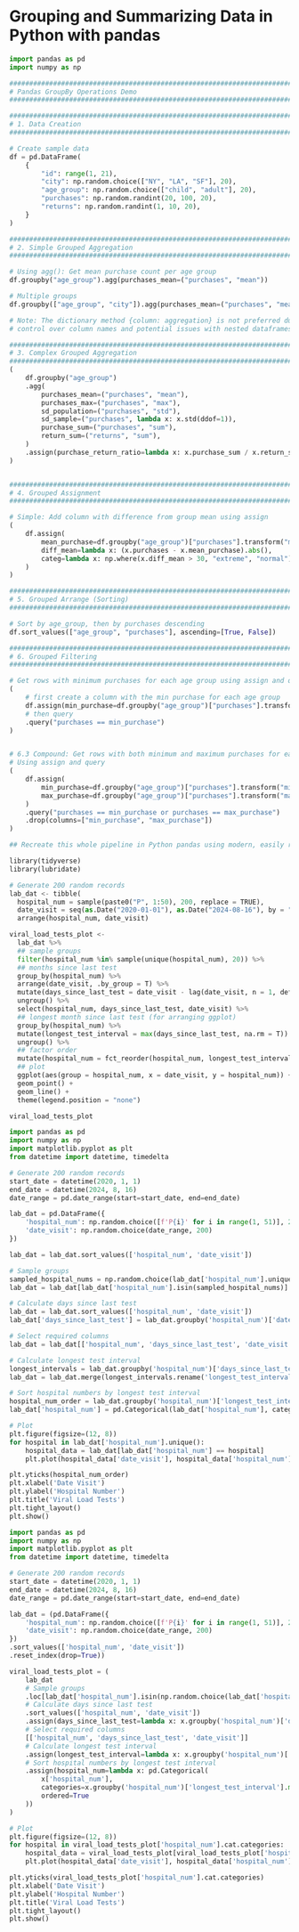 
# Grouping and Summarizing Data in Python with pandas

```python
import pandas as pd
import numpy as np

###############################################################################
# Pandas GroupBy Operations Demo
###############################################################################

###############################################################################
# 1. Data Creation
###############################################################################

# Create sample data
df = pd.DataFrame(
    {
        "id": range(1, 21),
        "city": np.random.choice(["NY", "LA", "SF"], 20),
        "age_group": np.random.choice(["child", "adult"], 20),
        "purchases": np.random.randint(20, 100, 20),
        "returns": np.random.randint(1, 10, 20),
    }
)

###############################################################################
# 2. Simple Grouped Aggregation
###############################################################################

# Using agg(): Get mean purchase count per age group
df.groupby("age_group").agg(purchases_mean=("purchases", "mean"))

# Multiple groups
df.groupby(["age_group", "city"]).agg(purchases_mean=("purchases", "mean"))

# Note: The dictionary method {column: aggregation} is not preferred due to lack of
# control over column names and potential issues with nested dataframes.

###############################################################################
# 3. Complex Grouped Aggregation
###############################################################################
(
    df.groupby("age_group")
    .agg(
        purchases_mean=("purchases", "mean"),
        purchases_max=("purchases", "max"),
        sd_population=("purchases", "std"),
        sd_sample=("purchases", lambda x: x.std(ddof=1)),
        purchase_sum=("purchases", "sum"),
        return_sum=("returns", "sum"),
    )
    .assign(purchase_return_ratio=lambda x: x.purchase_sum / x.return_sum)
)


###############################################################################
# 4. Grouped Assignment
###############################################################################

# Simple: Add column with difference from group mean using assign
(
    df.assign(
        mean_purchase=df.groupby("age_group")["purchases"].transform("mean"),
        diff_mean=lambda x: (x.purchases - x.mean_purchase).abs(),
        categ=lambda x: np.where(x.diff_mean > 30, "extreme", "normal"),
    )
)

###############################################################################
# 5. Grouped Arrange (Sorting)
###############################################################################

# Sort by age_group, then by purchases descending
df.sort_values(["age_group", "purchases"], ascending=[True, False])

###############################################################################
# 6. Grouped Filtering
###############################################################################

# Get rows with minimum purchases for each age group using assign and query
(
    # first create a column with the min purchase for each age group
    df.assign(min_purchase=df.groupby("age_group")["purchases"].transform("min"))
    # then query
    .query("purchases == min_purchase")
)


# 6.3 Compound: Get rows with both minimum and maximum purchases for each age group
# Using assign and query
(
    df.assign(
        min_purchase=df.groupby("age_group")["purchases"].transform("min"),
        max_purchase=df.groupby("age_group")["purchases"].transform("max"),
    )
    .query("purchases == min_purchase or purchases == max_purchase")
    .drop(columns=["min_purchase", "max_purchase"])
)


```

```python

## Recreate this whole pipeline in Python pandas using modern, easily readable concise code.

library(tidyverse)
library(lubridate)

# Generate 200 random records
lab_dat <- tibble(
  hospital_num = sample(paste0("P", 1:50), 200, replace = TRUE),
  date_visit = seq(as.Date("2020-01-01"), as.Date("2024-08-16"), by = "day")[sample(1:1689, 200, replace = TRUE)]) %>%
  arrange(hospital_num, date_visit)  

viral_load_tests_plot <- 
  lab_dat %>% 
  ## sample groups
  filter(hospital_num %in% sample(unique(hospital_num), 20)) %>%
  ## months since last test
  group_by(hospital_num) %>% 
  arrange(date_visit, .by_group = T) %>% 
  mutate(days_since_last_test = date_visit - lag(date_visit, n = 1, default = NA)) %>% 
  ungroup() %>% 
  select(hospital_num, days_since_last_test, date_visit) %>% 
  ## longest month since last test (for arranging ggplot)
  group_by(hospital_num) %>% 
  mutate(longest_test_interval = max(days_since_last_test, na.rm = T)) %>% 
  ungroup() %>% 
  ## factor order
  mutate(hospital_num = fct_reorder(hospital_num, longest_test_interval)) %>% 
  ## plot
  ggplot(aes(group = hospital_num, x = date_visit, y = hospital_num)) + 
  geom_point() + 
  geom_line() +
  theme(legend.position = "none")

viral_load_tests_plot

```

```python


import pandas as pd
import numpy as np
import matplotlib.pyplot as plt
from datetime import datetime, timedelta

# Generate 200 random records
start_date = datetime(2020, 1, 1)
end_date = datetime(2024, 8, 16)
date_range = pd.date_range(start=start_date, end=end_date)

lab_dat = pd.DataFrame({
    'hospital_num': np.random.choice([f'P{i}' for i in range(1, 51)], 200),
    'date_visit': np.random.choice(date_range, 200)
})

lab_dat = lab_dat.sort_values(['hospital_num', 'date_visit'])

# Sample groups
sampled_hospital_nums = np.random.choice(lab_dat['hospital_num'].unique(), 20, replace=False)
lab_dat = lab_dat[lab_dat['hospital_num'].isin(sampled_hospital_nums)]

# Calculate days since last test
lab_dat = lab_dat.sort_values(['hospital_num', 'date_visit'])
lab_dat['days_since_last_test'] = lab_dat.groupby('hospital_num')['date_visit'].diff().dt.days

# Select required columns
lab_dat = lab_dat[['hospital_num', 'days_since_last_test', 'date_visit']]

# Calculate longest test interval
longest_intervals = lab_dat.groupby('hospital_num')['days_since_last_test'].max()
lab_dat = lab_dat.merge(longest_intervals.rename('longest_test_interval'), on='hospital_num')

# Sort hospital numbers by longest test interval
hospital_num_order = lab_dat.groupby('hospital_num')['longest_test_interval'].max().sort_values().index
lab_dat['hospital_num'] = pd.Categorical(lab_dat['hospital_num'], categories=hospital_num_order, ordered=True)

# Plot
plt.figure(figsize=(12, 8))
for hospital in lab_dat['hospital_num'].unique():
    hospital_data = lab_dat[lab_dat['hospital_num'] == hospital]
    plt.plot(hospital_data['date_visit'], hospital_data['hospital_num'], marker='o')

plt.yticks(hospital_num_order)
plt.xlabel('Date Visit')
plt.ylabel('Hospital Number')
plt.title('Viral Load Tests')
plt.tight_layout()
plt.show()

```


```python
import pandas as pd
import numpy as np
import matplotlib.pyplot as plt
from datetime import datetime, timedelta

# Generate 200 random records
start_date = datetime(2020, 1, 1)
end_date = datetime(2024, 8, 16)
date_range = pd.date_range(start=start_date, end=end_date)

lab_dat = (pd.DataFrame({
    'hospital_num': np.random.choice([f'P{i}' for i in range(1, 51)], 200),
    'date_visit': np.random.choice(date_range, 200)
})
.sort_values(['hospital_num', 'date_visit'])
.reset_index(drop=True))

viral_load_tests_plot = (
    lab_dat
    # Sample groups
    .loc[lab_dat['hospital_num'].isin(np.random.choice(lab_dat['hospital_num'].unique(), 20, replace=False))]
    # Calculate days since last test
    .sort_values(['hospital_num', 'date_visit'])
    .assign(days_since_last_test=lambda x: x.groupby('hospital_num')['date_visit'].diff().dt.days)
    # Select required columns
    [['hospital_num', 'days_since_last_test', 'date_visit']]
    # Calculate longest test interval
    .assign(longest_test_interval=lambda x: x.groupby('hospital_num')['days_since_last_test'].transform('max'))
    # Sort hospital numbers by longest test interval
    .assign(hospital_num=lambda x: pd.Categorical(
        x['hospital_num'],
        categories=x.groupby('hospital_num')['longest_test_interval'].max().sort_values().index,
        ordered=True
    ))
)

# Plot
plt.figure(figsize=(12, 8))
for hospital in viral_load_tests_plot['hospital_num'].cat.categories:
    hospital_data = viral_load_tests_plot[viral_load_tests_plot['hospital_num'] == hospital]
    plt.plot(hospital_data['date_visit'], hospital_data['hospital_num'], marker='o')

plt.yticks(viral_load_tests_plot['hospital_num'].cat.categories)
plt.xlabel('Date Visit')
plt.ylabel('Hospital Number')
plt.title('Viral Load Tests')
plt.tight_layout()
plt.show()

```




```python

```